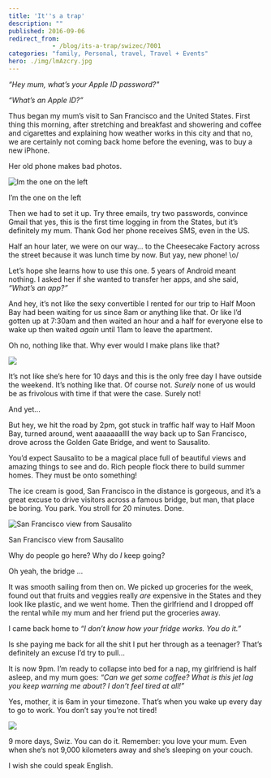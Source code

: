 ```yaml
---
title: 'It''s a trap'
description: ""
published: 2016-09-06
redirect_from: 
            - /blog/its-a-trap/swizec/7001
categories: "family, Personal, travel, Travel + Events"
hero: ./img/lmAzcry.jpg
---
```


_“Hey mum, what’s your Apple ID password?"_

_“What’s an Apple ID?”_

Thus began my mum’s visit to San Francisco and the United States. First thing this morning, after stretching and breakfast and showering and coffee and cigarettes and explaining how weather works in this city and that no, we are certainly not coming back home before the evening, was to buy a new iPhone.

Her old phone makes bad photos.

![Im the one on the left](./img/lmAzcry.jpg)

I’m the one on the left

Then we had to set it up. Try three emails, try two passwords, convince Gmail that yes, this is the first time logging in from the States, but it’s definitely my mum. Thank God her phone receives SMS, even in the US.

Half an hour later, we were on our way… to the Cheesecake Factory across the street because it was lunch time by now. But yay, new phone! \\o/

Let’s hope she learns how to use this one. 5 years of Android meant nothing. I asked her if she wanted to transfer her apps, and she said, _“What’s an app?”_

And hey, it’s not like the sexy convertible I rented for our trip to Half Moon Bay had been waiting for us since 8am or anything like that. Or like I’d gotten up at 7:30am and then waited an hour and a half for everyone else to wake up then waited _again_ until 11am to leave the apartment.

Oh no, nothing like that. Why ever would I make plans like that?

![](./img/cdn-57a9496f-a3ec-45b4-bb22-961191e4c8a0-ae518471-76e2-407d-897c-e6aae1021a44.jpg)

It’s not like she’s here for 10 days and this is the only free day I have outside the weekend. It’s nothing like that. Of course not. _Surely_ none of us would be as frivolous with time if that were the case. Surely not!

And yet…

But hey, we hit the road by 2pm, got stuck in traffic half way to Half Moon Bay, turned around, went aaaaaaallll the way back up to San Francisco, drove across the Golden Gate Bridge, and went to Sausalito.

You’d expect Sausalito to be a magical place full of beautiful views and amazing things to see and do. Rich people flock there to build summer homes. They must be onto something!

The ice cream is good, San Francisco in the distance is gorgeous, and it’s a great excuse to drive visitors across a famous bridge, but man, that place be boring. You park. You stroll for 20 minutes. Done.

![San Francisco view from Sausalito](http://i.pbase.com/o5/00/474800/1/69784843.eJFexdTh.proofs061008_0958SausalitoCalifornia.jpg)

San Francisco view from Sausalito

Why do people go here? Why do _I_ keep going?

Oh yeah, the bridge …

It was smooth sailing from then on. We picked up groceries for the week, found out that fruits and veggies really _are_ expensive in the States and they look like plastic, and we went home. Then the girlfriend and I dropped off the rental while my mum and her friend put the groceries away.

I came back home to _“I don’t know how your fridge works. You do it.”_

Is she paying me back for all the shit I put her through as a teenager? That’s definitely an excuse I’d try to pull…

It is now 9pm. I’m ready to collapse into bed for a nap, my girlfriend is half asleep, and my mum goes: _“Can we get some coffee? What is this jet lag you keep warning me about? I don’t feel tired at all!”_

Yes, mother, it is 6am in your timezone. That’s when you wake up every day to go to work. You don’t say you’re not tired!

![](./img/videogames-fanon-images-6-6f-You_don't_say%3F.jpg)

9 more days, Swiz. You can do it. Remember: you love your mum. Even when she’s not 9,000 kilometers away and she’s sleeping on your couch.

I wish she could speak English.

